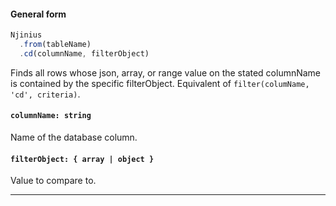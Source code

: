 
#### General form
<!-- prettier-ignore -->
```js {3} 
Njinius
  .from(tableName)
  .cd(columnName, filterObject)
```

Finds all rows whose json, array, or range value on the stated columnName is contained by the specific filterObject. Equivalent of `filter(columName, 'cd', criteria)`.

#### `columnName: string`
Name of the database column.

#### `filterObject: { array | object }`
Value to compare to.

---
